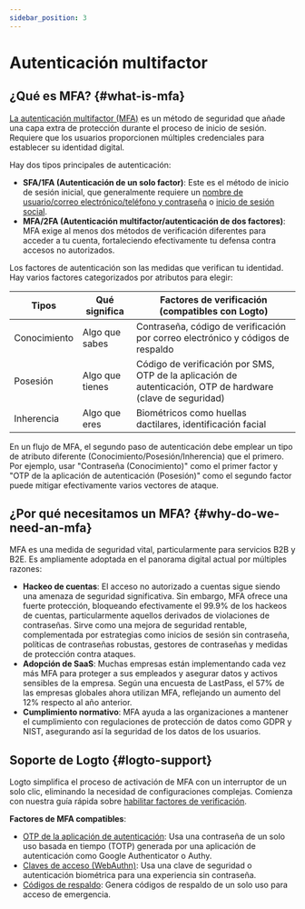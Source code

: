 ```yaml
---
sidebar_position: 3
---
```


# Autenticación multifactor

## ¿Qué es MFA? \{#what-is-mfa}

[La autenticación multifactor (MFA)](https://auth.wiki/mfa) es un método de seguridad que añade una capa extra de protección durante el proceso de inicio de sesión. Requiere que los usuarios proporcionen múltiples credenciales para establecer su identidad digital.

Hay dos tipos principales de autenticación:

- **SFA/1FA (Autenticación de un solo factor)**: Este es el método de inicio de sesión inicial, que generalmente requiere un [nombre de usuario/correo electrónico/teléfono y contraseña](/end-user-flows/sign-up-and-sign-in/sign-in) o [inicio de sesión social](/end-user-flows/sign-up-and-sign-in/social-sign-in).
- **MFA/2FA (Autenticación multifactor/autenticación de dos factores)**: MFA exige al menos dos métodos de verificación diferentes para acceder a tu cuenta, fortaleciendo efectivamente tu defensa contra accesos no autorizados.

Los factores de autenticación son las medidas que verifican tu identidad. Hay varios factores categorizados por atributos para elegir:

| Tipos      | Qué significa      | Factores de verificación (compatibles con Logto)                          |
| ---------- | ------------------ | ------------------------------------------------------------------------- |
| Conocimiento  | Algo que sabes    | Contraseña, código de verificación por correo electrónico y códigos de respaldo |
| Posesión | Algo que tienes | Código de verificación por SMS, OTP de la aplicación de autenticación, OTP de hardware (clave de seguridad) |
| Inherencia  | Algo que eres  | Biométricos como huellas dactilares, identificación facial                 |

En un flujo de MFA, el segundo paso de autenticación debe emplear un tipo de atributo diferente (Conocimiento/Posesión/Inherencia) que el primero. Por ejemplo, usar "Contraseña (Conocimiento)" como el primer factor y "OTP de la aplicación de autenticación (Posesión)" como el segundo factor puede mitigar efectivamente varios vectores de ataque.

## ¿Por qué necesitamos un MFA? \{#why-do-we-need-an-mfa}

MFA es una medida de seguridad vital, particularmente para servicios B2B y B2E. Es ampliamente adoptada en el panorama digital actual por múltiples razones:

- **Hackeo de cuentas**: El acceso no autorizado a cuentas sigue siendo una amenaza de seguridad significativa. Sin embargo, MFA ofrece una fuerte protección, bloqueando efectivamente el 99.9% de los hackeos de cuentas, particularmente aquellos derivados de violaciones de contraseñas. Sirve como una mejora de seguridad rentable, complementada por estrategias como inicios de sesión sin contraseña, políticas de contraseñas robustas, gestores de contraseñas y medidas de protección contra ataques.
- **Adopción de SaaS**: Muchas empresas están implementando cada vez más MFA para proteger a sus empleados y asegurar datos y activos sensibles de la empresa. Según una encuesta de LastPass, el 57% de las empresas globales ahora utilizan MFA, reflejando un aumento del 12% respecto al año anterior.
- **Cumplimiento normativo**: MFA ayuda a las organizaciones a mantener el cumplimiento con regulaciones de protección de datos como GDPR y NIST, asegurando así la seguridad de los datos de los usuarios.

## Soporte de Logto \{#logto-support}

Logto simplifica el proceso de activación de MFA con un interruptor de un solo clic, eliminando la necesidad de configuraciones complejas. Comienza con nuestra guía rápida sobre [habilitar factores de verificación](/end-user-flows/mfa/configure-mfa).

**Factores de MFA compatibles**:

- [OTP de la aplicación de autenticación](/end-user-flows/mfa/authenticator-app-otp): Usa una contraseña de un solo uso basada en tiempo (TOTP) generada por una aplicación de autenticación como Google Authenticator o Authy.
- [Claves de acceso (WebAuthn)](/end-user-flows/mfa/webauthn): Usa una clave de seguridad o autenticación biométrica para una experiencia sin contraseña.
- [Códigos de respaldo](/end-user-flows/mfa/backup-codes): Genera códigos de respaldo de un solo uso para acceso de emergencia.
